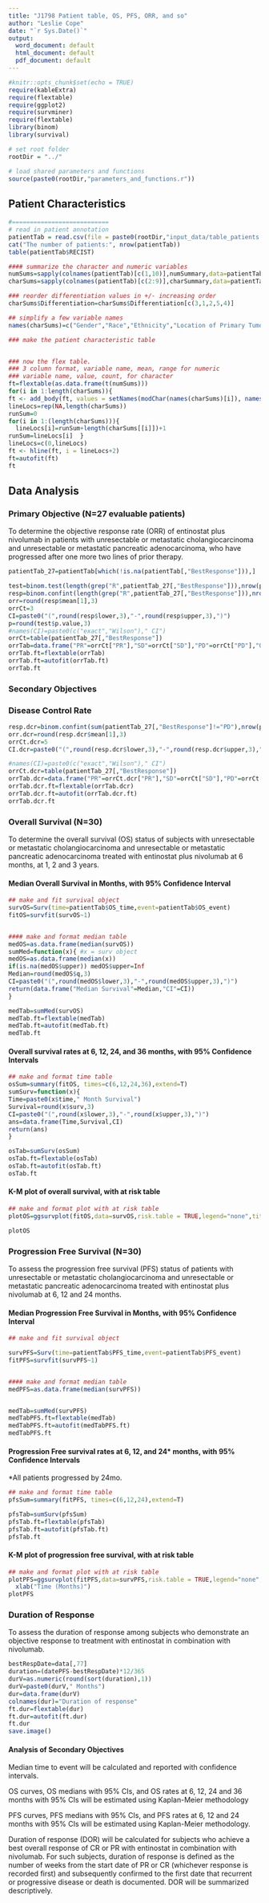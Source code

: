 ```yaml
---
title: "J1798 Patient table, OS, PFS, ORR, and so"
author: "Leslie Cope"
date: "`r Sys.Date()`"
output:
  word_document: default
  html_document: default
  pdf_document: default
---
```


```r
#knitr::opts_chunk$set(echo = TRUE)
require(kableExtra)
require(flextable)
require(ggplot2)
require(survminer)
require(flextable)
library(binom)
library(survival)

# set root folder
rootDir = "../"

# load shared parameters and functions
source(paste0(rootDir,"parameters_and_functions.r"))

```

## Patient Characteristics


```r

#===========================
# read in patient annotation 
patientTab = read.csv(file = paste0(rootDir,"input_data/table_patients.csv"), row.names = 1)
cat("The number of patients:", nrow(patientTab))
table(patientTab$RECIST)

```



```r
#### summarize the character and numeric variables 
numSums=sapply(colnames(patientTab)[c(1,10)],numSummary,data=patientTab)
charSums=sapply(colnames(patientTab)[c(2:9)],charSummary,data=patientTab)

### reorder differentiation values in +/- increasing order
charSums$Differentiation=charSums$Differentiation[c(3,1,2,5,4)]

## simplify a few variable names
names(charSums)=c("Gender","Race","Ethnicity","Location of Primary Tumor","Differentiation","Stage at Diagnosis","Surgical Resection","Lines of Chemo")

```


```r
### make the patient characteristic table


### now the flex table.  
### 3 column format, variable name, mean, range for numeric
### variable name, value, count, for character 
ft=flextable(as.data.frame(t(numSums)))
for(i in 1:length(charSums)){
ft <- add_body(ft, values = setNames(modChar(names(charSums)[i]), names(as.data.frame(t(numSums)))), top = FALSE)}
lineLocs=rep(NA,length(charSums))
runSum=0
for(i in 1:(length(charSums))){
  lineLocs[i]=runSum+length(charSums[[i]])+1
runSum=lineLocs[i]  }
lineLocs=c(0,lineLocs)
ft <- hline(ft, i = lineLocs+2)
ft=autofit(ft)
ft

```



## Data Analysis

### Primary Objective (N=27 evaluable patients)

To determine the objective response rate (ORR) of entinostat plus nivolumab in patients with unresectable or metastatic cholangiocarcinoma and unresectable or metastatic pancreatic adenocarcinoma, who have progressed after one more two lines of prior therapy.


```r
patientTab_27=patientTab[which(!is.na(patientTab[,"BestResponse"])),]

test=binom.test(length(grep("R",patientTab_27[,"BestResponse"])),nrow(patientTab_27),p=0.05,alternative="greater")
resp=binom.confint(length(grep("R",patientTab_27[,"BestResponse"])),nrow(patientTab_27),method=c("exact","wilson"))
orr=round(resp$mean[1],3)
orrCt=3
CI=paste0("(",round(resp$lower,3),"-",round(resp$upper,3),")")
p=round(test$p.value,3)
#names(CI)=paste0(c("exact","Wilson")," CI")
orrCt=table(patientTab_27[,"BestResponse"])
orrTab=data.frame("PR"=orrCt["PR"],"SD"=orrCt["SD"],"PD"=orrCt["PD"],"ORR"=orr,"exact CI"=CI[1],"Wilson CI"=CI[2],"p-value"=p)
orrTab.ft=flextable(orrTab)
orrTab.ft=autofit(orrTab.ft)
orrTab.ft

```

### Secondary Objectives
### Disease Control Rate



```r

resp.dcr=binom.confint(sum(patientTab_27[,"BestResponse"]!="PD"),nrow(patientTab_27),method=c("exact","wilson"))
orr.dcr=round(resp.dcr$mean[1],3)
orrCt.dcr=5
CI.dcr=paste0("(",round(resp.dcr$lower,3),"-",round(resp.dcr$upper,3),")")

#names(CI)=paste0(c("exact","Wilson")," CI")
orrCt.dcr=table(patientTab_27[,"BestResponse"])
orrTab.dcr=data.frame("PR"=orrCt.dcr["PR"],"SD"=orrCt["SD"],"PD"=orrCt["PD"],"DCR"=orr.dcr,"exact CI"=CI.dcr[1],"Wilson CI"=CI.dcr[2])
orrTab.dcr.ft=flextable(orrTab.dcr)
orrTab.dcr.ft=autofit(orrTab.dcr.ft)
orrTab.dcr.ft

```

### Overall Survival (N=30)
To determine the overall survival (OS) status of subjects with unresectable or metastatic cholangiocarcinoma and unresectable or metastatic pancreatic adenocarcinoma treated with entinostat plus nivolumab at 6 months, at 1, 2 and 3 years.

#### Median Overall Survival in Months, with 95% Confidence Interval
  
  
```r
## make and fit survival object
survOS=Surv(time=patientTab$OS_time,event=patientTab$OS_event)
fitOS=survfit(survOS~1)


#### make and format median table
medOS=as.data.frame(median(survOS))
sumMed=function(x){ #x = surv object
medOS=as.data.frame(median(x))
if(is.na(medOS$upper)) medOS$upper=Inf
Median=round(medOS$q,3)
CI=paste0("(",round(medOS$lower,3),"-",round(medOS$upper,3),")")
return(data.frame("Median Survival"=Median,"CI"=CI))
}

medTab=sumMed(survOS)
medTab.ft=flextable(medTab)
medTab.ft=autofit(medTab.ft)
medTab.ft


```


#### Overall survival rates at 6, 12, 24, and 36 months, with 95% Confidence Intervals

```r
## make and format time table
osSum=summary(fitOS, times=c(6,12,24,36),extend=T)
sumSurv=function(x){
Time=paste0(x$time," Month Survival")
Survival=round(x$surv,3)
CI=paste0("(",round(x$lower,3),"-",round(x$upper,3),")")
ans=data.frame(Time,Survival,CI)
return(ans)
}

osTab=sumSurv(osSum)
osTab.ft=flextable(osTab)
osTab.ft=autofit(osTab.ft)
osTab.ft
```


#### K-M plot of overall survival, with at risk table
 

```r
## make and format plot with at risk table
plotOS=ggsurvplot(fitOS,data=survOS,risk.table = TRUE,legend="none",title="Overall Survival") + xlab("Time (Months)") 

plotOS

```



### Progression Free Survival (N=30)
To assess the progression free survival (PFS) status of patients with unresectable or metastatic cholangiocarcinoma and unresectable or metastatic pancreatic adenocarcinoma treated with entinostat plus nivolumab at 6, 12 and 24 months.

#### Median Progression Free Survival in Months, with 95% Confidence Interval
```r
## make and fit survival object

survPFS=Surv(time=patientTab$PFS_time,event=patientTab$PFS_event)
fitPFS=survfit(survPFS~1)


#### make and format median table
medPFS=as.data.frame(median(survPFS))


medTab=sumMed(survPFS)
medTabPFS.ft=flextable(medTab)
medTabPFS.ft=autofit(medTabPFS.ft)
medTabPFS.ft
```

#### Progression Free survival rates at 6, 12, and 24* months, with 95% Confidence Intervals
*All patients progressed by 24mo. 
```r
## make and format time table
pfsSum=summary(fitPFS, times=c(6,12,24),extend=T)

pfsTab=sumSurv(pfsSum)
pfsTab.ft=flextable(pfsTab)
pfsTab.ft=autofit(pfsTab.ft)
pfsTab.ft
```


#### K-M plot of progression free survival, with at risk table
 

```r
## make and format plot with at risk table
plotPFS=ggsurvplot(fitPFS,data=survPFS,risk.table = TRUE,legend="none",title="Progression Free Survival")+
  xlab("Time (Months)") 
plotPFS

```


### Duration of Response
To assess the duration of response among subjects who demonstrate an objective response to treatment with entinostat in combination with nivolumab.


```r
bestRespDate=data[,77]
duration=(datePFS-bestRespDate)*12/365
durV=as.numeric(round(sort(duration),1))
durV=paste0(durV," Months")
dur=data.frame(durV)
colnames(dur)="Duration of response"
ft.dur=flextable(dur)
ft.dur=autofit(ft.dur)
ft.dur
save.image()

```


#### Analysis of Secondary Objectives

Median time to event will be calculated and reported with confidence intervals.

OS curves, OS medians with 95% CIs, and OS rates at 6, 12, 24 and 36 months with 95% CIs will be estimated using Kaplan-Meier methodology

PFS curves, PFS medians with 95% CIs, and PFS rates at 6, 12 and 24 months with 95% CIs will be estimated using Kaplan-Meier methodology.


Duration of response (DOR) will be calculated for subjects who achieve a best overall response of CR or PR with entinostat in combination with nivolumab. For such subjects, duration of response is defined as the number of weeks from the start date of PR or CR (whichever response is recorded first) and subsequently confirmed to the first date that recurrent or progressive disease or death is documented. DOR will be summarized descriptively.

